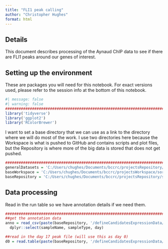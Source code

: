```yaml
---
title: "FLI1 peak calling"
author: "Christopher Hughes"
format: html
---
```


## Details

This document describes processing of the Aynaud ChIP data to see if there are FLI1 peaks around our genes of interest.

## Setting up the environment

These are packages you will need for this notebook. For exact versions used, please refer to the session info at the bottom of this notebook.

```r
#| message: false
#| warning: false
##########################################################################################
library('tidyverse')
library('ggplot2')
library('RColorBrewer')
```

I want to set a base directory that we can use as a link to the directory where we will do most of the work. I use two directories here because the Workspace is what is pushed to GitHub and contains scripts and plot files, but the Repository is where more of the big data is stored that does not get pushed.

```r
##########################################################################################
generalDatasets = 'C:/Users/chughes/Documents/bccrc/projectsRepository/generalDatasets'
baseWorkspace = 'C:/Users/chughes/Documents/bccrc/projectsWorkspace/sorensenLab/relatedToEwsCrisprManuscript'
baseRepository = 'C:/Users/chughes/Documents/bccrc/projectsRepository/sorensenLab/relatedToEwsCrisprManuscript'
```

## Data processing

Read in the run table so we have annotation details if we need them. 

```r
##########################################################################################
##get the annotation data
anno = read_csv(paste(baseRepository, '/defineCandidatesExpressionData/aynaudChipSeq/SraRunTable.csv',sep=''), show_col_types = FALSE) %>%
  dplyr::select(sampleName, sampleType, day)

##read in the day 17 peak file (will use this as day 0)
d0 = read.table(paste(baseRepository, '/defineCandidatesExpressionData/aynaudChipSeq/peaks/SRR8832674_peaks.narrowPeak',sep=''))


```